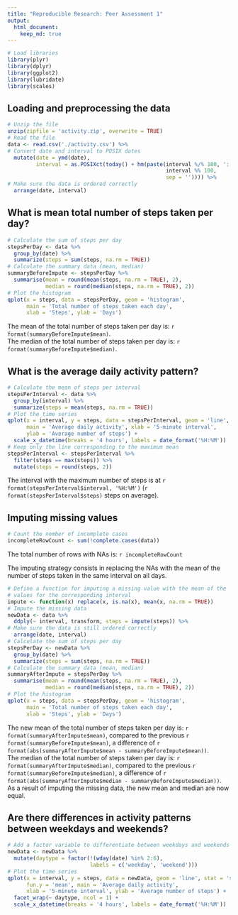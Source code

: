 ```yaml
---
title: "Reproducible Research: Peer Assessment 1"
output: 
  html_document:
    keep_md: true
---
```


```r
# Load libraries
library(plyr)
library(dplyr)
library(ggplot2)
library(lubridate)
library(scales)
```

## Loading and preprocessing the data

```r
# Unzip the file
unzip(zipfile = 'activity.zip', overwrite = TRUE)
# Read the file
data <- read.csv('./activity.csv') %>%
# Convert date and interval to POSIX dates
  mutate(date = ymd(date),
         interval = as.POSIXct(today() + hm(paste(interval %/% 100, ':',
                                                  interval %% 100,
                                                  sep = '')))) %>%
# Make sure the data is ordered correctly
  arrange(date, interval)
```

## What is mean total number of steps taken per day?

```r
# Calculate the sum of steps per day
stepsPerDay <- data %>%
  group_by(date) %>%
  summarize(steps = sum(steps, na.rm = TRUE))
# Calculate the summary data (mean, median)
summaryBeforeImpute <- stepsPerDay %>%
  summarise(mean = round(mean(steps, na.rm = TRUE), 2),
            median = round(median(steps, na.rm = TRUE), 2))
# Plot the histogram
qplot(x = steps, data = stepsPerDay, geom = 'histogram', 
      main = 'Total number of steps taken each day',
      xlab = 'Steps', ylab = 'Days')
```

The mean of the total number of steps taken per day is:
`r format(summaryBeforeImpute$mean)`.  
The median of the total number of steps taken per day is:
`r format(summaryBeforeImpute$median)`.  

## What is the average daily activity pattern?

```r
# Calculate the mean of steps per interval
stepsPerInterval <- data %>%
  group_by(interval) %>%
  summarize(steps = mean(steps, na.rm = TRUE))
# Plot the time series
qplot(x = interval, y = steps, data = stepsPerInterval, geom = 'line',
      main = 'Average daily activity', xlab = '5-minute interval',
      ylab = 'Average number of steps') +
  scale_x_datetime(breaks = '4 hours', labels = date_format('%H:%M'))
# Keep only the line corresponding to the maximum mean
stepsPerInterval <- stepsPerInterval %>%
  filter(steps == max(steps)) %>%
  mutate(steps = round(steps, 2))
```

The interval with the maximum number of steps is at
`r format(stepsPerInterval$interval, '%H:%M')` (`r format(stepsPerInterval$steps)` steps on
average).

## Imputing missing values

```r
# Count the nomber of incomplete cases
incompleteRowCount <- sum(!complete.cases(data))
```

The total number of rows with NAs is: `r incompleteRowCount`  

The imputing strategy consists in replacing the NAs with the mean of the number
of steps taken in the same interval on all days.

```r
# Define a function for imputing a missing value with the mean of the
# values for the corresponding interval 
impute <- function(x) replace(x, is.na(x), mean(x, na.rm = TRUE))
# Impute the missing data
newData <- data %>%
  ddply(~ interval, transform, steps = impute(steps)) %>%
# Make sure the data is still ordered correctly
  arrange(date, interval)
# Calculate the sum of steps per day
stepsPerDay <- newData %>%
  group_by(date) %>%
  summarize(steps = sum(steps, na.rm = TRUE))
# Calculate the summary data (mean, median)
summaryAfterImpute = stepsPerDay %>%
  summarise(mean = round(mean(steps, na.rm = TRUE), 2),
            median = round(median(steps, na.rm = TRUE), 2))
# Plot the histogram
qplot(x = steps, data = stepsPerDay, geom = 'histogram', 
      main = 'Total number of steps taken each day',
      xlab = 'Steps', ylab = 'Days')
```

The new mean of the total number of steps taken per day is: 
`r format(summaryAfterImpute$mean)`, compared to the previous 
`r format(summaryBeforeImpute$mean)`, a difference of 
`r format(abs(summaryAfterImpute$mean - summaryBeforeImpute$mean))`.  
The median of the total number of steps taken per day is: 
`r format(summaryAfterImpute$median)`, compared to the previous 
`r format(summaryBeforeImpute$median)`, a difference of 
`r format(abs(summaryAfterImpute$median - summaryBeforeImpute$median))`.  
As a result of imputing the missing data, the new mean and median are now equal.

## Are there differences in activity patterns between weekdays and weekends?

```r
# Add a factor variable to differentiate between weekdays and weekends
newData <- newData %>%
  mutate(daytype = factor(!(wday(date) %in% 2:6),
                          labels = c('weekday', 'weekend')))
# Plot the time series
qplot(x = interval, y = steps, data = newData, geom = 'line', stat = 'summary',
      fun.y = 'mean', main = 'Average daily activity',
      xlab = '5-minute interval', ylab = 'Average number of steps') +
  facet_wrap(~ daytype, ncol = 1) +
  scale_x_datetime(breaks = '4 hours', labels = date_format('%H:%M'))
```
